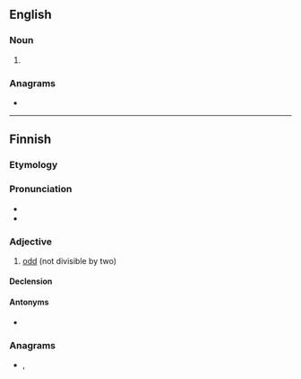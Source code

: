 ==English==

===Noun===
{{en-noun}}

# {{alternative form of|paradon|lang=en}}

===Anagrams===
* {{anagrams|en|atropin|ion trap|raintop}}

----

==Finnish==
{{Finnish index|p|a}}

===Etymology===
{{suffix|pari|ton|lang=fi}}

===Pronunciation===
* {{IPA|/ˈpɑriton/|lang=fi}}
* {{hyphenation|pa|ri|ton|lang=fi}}

===Adjective===
{{wikipedia|Pariton luku|lang=fi}}
{{head|fi|adjective|not comparable}}

# [[odd]] (not divisible by two)

====Declension====
{{fi-decl-onneton|pos=adj|pari|a}}

====Antonyms====
* {{l|fi|parillinen}}

===Anagrams===
* {{l|fi|partion}}, {{l|fi|tarponi}}